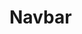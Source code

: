 
<Meta title="USWDS/Navbar" component={Navbar} />

# Navbar

<Canvas>
  <Story name="Basic">
    <Navbar
      items={[
      {
      "label": "Home",
      "url": "/",
      "target": "_top"
      },
      {
      "label": "Datasets",
      "url": "/search",
      "target": "_top"
      },
      {
      "label": "Publishers",
      "url": "/publishers",
      "target": "_top"
      },
      {
      "label": "About",
      "url": "/about",
      "target": "_top"
      },
      {
      "label": "API",
      "url": "/api",
      "target": "_top"
      }
      ]}
      />
  </Story>
</Canvas>
